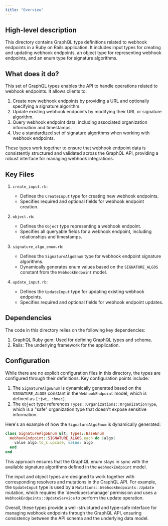 ```yaml
---
title: "Overview"
---
```


## High-level description
This directory contains GraphQL type definitions related to webhook endpoints in a Ruby on Rails application. It includes input types for creating and updating webhook endpoints, an object type for representing webhook endpoints, and an enum type for signature algorithms.

## What does it do?
This set of GraphQL types enables the API to handle operations related to webhook endpoints. It allows clients to:

1. Create new webhook endpoints by providing a URL and optionally specifying a signature algorithm.
2. Update existing webhook endpoints by modifying their URL or signature algorithm.
3. Query webhook endpoint data, including associated organization information and timestamps.
4. Use a standardized set of signature algorithms when working with webhook endpoints.

These types work together to ensure that webhook endpoint data is consistently structured and validated across the GraphQL API, providing a robust interface for managing webhook integrations.

## Key Files

1. `create_input.rb`:
   - Defines the `CreateInput` type for creating new webhook endpoints.
   - Specifies required and optional fields for webhook endpoint creation.

2. `object.rb`:
   - Defines the `Object` type representing a webhook endpoint.
   - Specifies all queryable fields for a webhook endpoint, including relationships and timestamps.

3. `signature_algo_enum.rb`:
   - Defines the `SignatureAlgoEnum` type for webhook endpoint signature algorithms.
   - Dynamically generates enum values based on the `SIGNATURE_ALGOS` constant from the `WebhookEndpoint` model.

4. `update_input.rb`:
   - Defines the `UpdateInput` type for updating existing webhook endpoints.
   - Specifies required and optional fields for webhook endpoint updates.

## Dependencies
The code in this directory relies on the following key dependencies:

1. GraphQL Ruby gem: Used for defining GraphQL types and schema.
2. Rails: The underlying framework for the application.

## Configuration
While there are no explicit configuration files in this directory, the types are configured through their definitions. Key configuration points include:

1. The `SignatureAlgoEnum` is dynamically generated based on the `SIGNATURE_ALGOS` constant in the `WebhookEndpoint` model, which is defined as `[:jwt, :hmac]`.
2. The `Object` type references `Types::Organizations::OrganizationType`, which is a "safe" organization type that doesn't expose sensitive information.

Here's an example of how the `SignatureAlgoEnum` is dynamically generated:

```ruby
class SignatureAlgoEnum &lt; Types::BaseEnum
  WebhookEndpoint::SIGNATURE_ALGOS.each do |algo|
    value algo.to_s.upcase, value: algo
  end
end
```

This approach ensures that the GraphQL enum stays in sync with the available signature algorithms defined in the `WebhookEndpoint` model.

The input and object types are designed to work together with corresponding resolvers and mutations in the GraphQL API. For example, the `UpdateInput` type is used by a `Mutations::WebhookEndpoints::Update` mutation, which requires the 'developers:manage' permission and uses a `WebhookEndpoints::UpdateService` to perform the update operation.

Overall, these types provide a well-structured and type-safe interface for managing webhook endpoints through the GraphQL API, ensuring consistency between the API schema and the underlying data model.